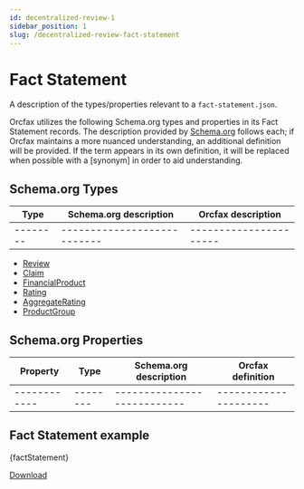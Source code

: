 ```yaml
---
id: decentralized-review-1
sidebar_position: 1
slug: /decentralized-review-fact-statement
---
```



# Fact Statement

A description of the types/properties relevant to a
`fact-statement.json`.

Orcfax utilizes the following Schema.org types and properties in its Fact
Statement records. The description provided by [Schema.org][schema-1]
follows each; if Orcfax maintains a more nuanced understanding, an additional
definition will be provided. If the term appears in its own definition, it will
be replaced when possible with a \[synonym\] in order to aid understanding.

[schema-1]: https://schema.org/

## Schema.org Types

| Type     | Schema.org description     | Orcfax description     |
| -------- | ---------------------------| ---------------------- |
| -------- | ---------------------------| ---------------------- |

* [Review](https://schema.org/Review)
* [Claim](https://schema.org/Claim)
* [FinancialProduct](https://schema.org/FinancialProduct)
* [Rating](https://schema.org/Rating)
* [AggregateRating](https://schema.org/AggregateRating)
* [ProductGroup](https://schema.org/ProductGroup)

## Schema.org Properties

| Property     | Type     | Schema.org description     | Orcfax definition     |
| ------------ | -------- | ---------------------------| --------------------- |
| ------------ | -------- | ---------------------------| --------------------- |

## Fact Statement example

<CodeBlock language="jsx">{factStatement}</CodeBlock>

<!-- markdownlint-disable MD013 -->
<a target="_blank" href="/schema/risk-rating/decentralized-review/fact-statement.json" download="fact-statement.json">Download</a>
<!-- markdownlint-enable MD013 -->
